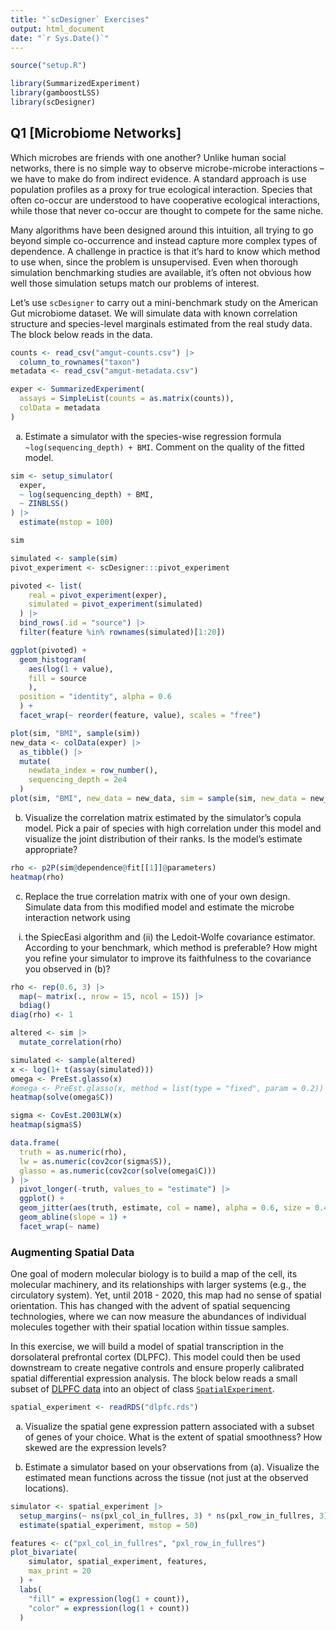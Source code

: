 ```yaml
---
title: "`scDesigner` Exercises"
output: html_document
date: "`r Sys.Date()`"
---
```


```r
source("setup.R")
```

```r
library(SummarizedExperiment)
library(gamboostLSS)
library(scDesigner)
```

## Q1 [Microbiome Networks]

Which microbes are friends with one another? Unlike human social networks, there
is no simple way to observe microbe-microbe interactions -- we have to make do
from indirect evidence. A standard approach is use population profiles as a
proxy for true ecological interaction. Species that often co-occur are
understood to have cooperative ecological interactions, while those that never
co-occur are thought to compete for the same niche.

Many algorithms have been designed around this intuition, all trying to go
beyond simple co-occurrence and instead capture more complex types of
dependence. A challenge in practice is that it's hard to know which method to
use when, since the problem is unsupervised. Even when thorough simulation
benchmarking studies are available, it's often not obvious how well those
simulation setups match our problems of interest.

Let's use `scDesigner` to carry out a mini-benchmark study on the American Gut
microbiome dataset. We will simulate data with known correlation structure and
species-level marginals estimated from the real study data. The block below
reads in the data.

```r
counts <- read_csv("amgut-counts.csv") |>
  column_to_rownames("taxon")
metadata <- read_csv("amgut-metadata.csv")

exper <- SummarizedExperiment(
  assays = SimpleList(counts = as.matrix(counts)),
  colData = metadata
)
```

a. Estimate a simulator with the species-wise regression formula
`~log(sequencing_depth) + BMI`. Comment on the quality of the fitted model.

```r
sim <- setup_simulator(
  exper,
  ~ log(sequencing_depth) + BMI,
  ~ ZINBLSS()
) |>
  estimate(mstop = 100)

sim
```

```r
simulated <- sample(sim)
pivot_experiment <- scDesigner:::pivot_experiment

pivoted <- list(
    real = pivot_experiment(exper),
    simulated = pivot_experiment(simulated)
  ) |>
  bind_rows(.id = "source") |>
  filter(feature %in% rownames(simulated)[1:20])

ggplot(pivoted) +
  geom_histogram(
    aes(log(1 + value), 
    fill = source
    ), 
  position = "identity", alpha = 0.6
  ) +
  facet_wrap(~ reorder(feature, value), scales = "free")
```

```r
plot(sim, "BMI", sample(sim))
new_data <- colData(exper) |>
  as_tibble() |>
  mutate(
    newdata_index = row_number(),
    sequencing_depth = 2e4
  )
plot(sim, "BMI", new_data = new_data, sim = sample(sim, new_data = new_data))
```

b. Visualize the correlation matrix estimated by the simulator's copula model.
Pick a pair of species with high correlation under this model and visualize the
joint distribution of their ranks. Is the model's estimate appropriate?

```r
rho <- p2P(sim@dependence@fit[[1]]@parameters)
heatmap(rho)
```

c. Replace the true correlation matrix with one of your own design. Simulate
data from this modified model and estimate the microbe interaction network using
(i) the SpiecEasi algorithm and (ii) the Ledoit-Wolfe covariance estimator.
According to your benchmark, which method is preferable? How might you refine
your simulator to improve its faithfulness to the covariance you observed in
(b)?

```r
rho <- rep(0.6, 3) |>
  map(~ matrix(., nrow = 15, ncol = 15)) |>
  bdiag()
diag(rho) <- 1

altered <- sim |>
  mutate_correlation(rho)

simulated <- sample(altered)
x <- log(1+ t(assay(simulated)))
omega <- PreEst.glasso(x)
#omega <- PreEst.glasso(x, method = list(type = "fixed", param = 0.2))
heatmap(solve(omega$C))

sigma <- CovEst.2003LW(x)
heatmap(sigma$S)

data.frame(
  truth = as.numeric(rho),
  lw = as.numeric(cov2cor(sigma$S)),
  glasso = as.numeric(cov2cor(solve(omega$C)))
) |>
  pivot_longer(-truth, values_to = "estimate") |>
  ggplot() +
  geom_jitter(aes(truth, estimate, col = name), alpha = 0.6, size = 0.4) +
  geom_abline(slope = 1) +
  facet_wrap(~ name)
```

### Augmenting Spatial Data

One goal of modern molecular biology is to build a map of the cell, its
molecular machinery, and its relationships with larger systems (e.g., the
circulatory system). Yet, until 2018 - 2020, this map had no sense of spatial
orientation.  This has changed with the advent of spatial sequencing
technologies, where we can now measure the abundances of individual molecules
together with their spatial location within tissue samples.

In this exercise, we will build a model of spatial transcription in the
dorsolateral prefrontal cortex (DLPFC). This model could then be used downstream
to create negative controls and ensure properly calibrated spatial differential
expression analysis. The block below reads a small subset of [DLPFC
data](https://www.ncbi.nlm.nih.gov/pmc/articles/PMC8095368/) into an object of
class [`SpatialExperiment`](https://github.com/drighelli/SpatialExperiment). 

```r
spatial_experiment <- readRDS("dlpfc.rds")
```

a. Visualize the spatial gene expression pattern associated with a subset of
genes of your choice. What is the extent of spatial smoothness? How skewed are
the expression levels?


b. Estimate a simulator based on your observations from (a). Visualize the
estimated mean functions across the tissue (not just at the observed locations).

```r
simulator <- spatial_experiment |>
  setup_margins(~ ns(pxl_col_in_fullres, 3) * ns(pxl_row_in_fullres, 3), ~ NBinomialLSS()) |>
  estimate(spatial_experiment, mstop = 50)

features <- c("pxl_col_in_fullres", "pxl_row_in_fullres")
plot_bivariate(
    simulator, spatial_experiment, features,
    max_print = 20
  ) +
  labs(
    "fill" = expression(log(1 + count)),
    "color" = expression(log(1 + count))
  )
```